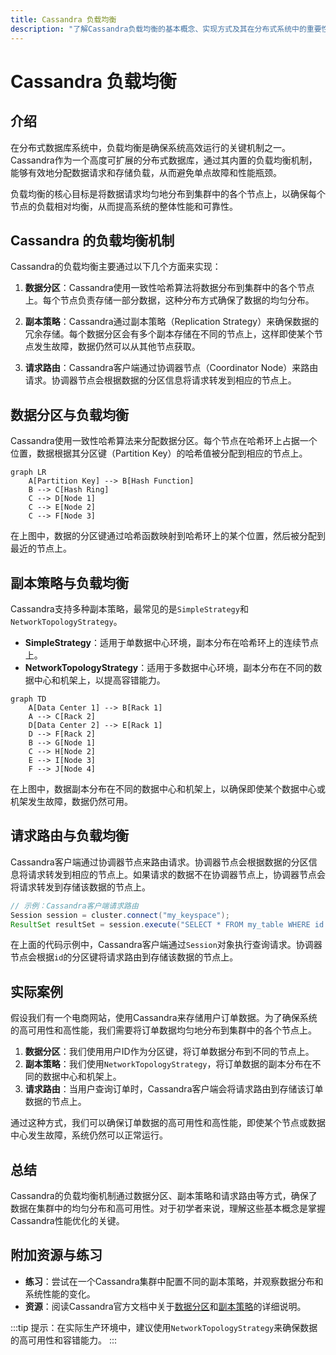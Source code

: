 ```yaml
---
title: Cassandra 负载均衡
description: "了解Cassandra负载均衡的基本概念、实现方式及其在分布式系统中的重要性。本文适合初学者，包含代码示例和实际案例。"
---
```


# Cassandra 负载均衡

## 介绍

在分布式数据库系统中，负载均衡是确保系统高效运行的关键机制之一。Cassandra作为一个高度可扩展的分布式数据库，通过其内置的负载均衡机制，能够有效地分配数据请求和存储负载，从而避免单点故障和性能瓶颈。

负载均衡的核心目标是将数据请求均匀地分布到集群中的各个节点上，以确保每个节点的负载相对均衡，从而提高系统的整体性能和可靠性。

## Cassandra 的负载均衡机制

Cassandra的负载均衡主要通过以下几个方面来实现：

1. **数据分区**：Cassandra使用一致性哈希算法将数据分布到集群中的各个节点上。每个节点负责存储一部分数据，这种分布方式确保了数据的均匀分布。

2. **副本策略**：Cassandra通过副本策略（Replication Strategy）来确保数据的冗余存储。每个数据分区会有多个副本存储在不同的节点上，这样即使某个节点发生故障，数据仍然可以从其他节点获取。

3. **请求路由**：Cassandra客户端通过协调器节点（Coordinator Node）来路由请求。协调器节点会根据数据的分区信息将请求转发到相应的节点上。

## 数据分区与负载均衡

Cassandra使用一致性哈希算法来分配数据分区。每个节点在哈希环上占据一个位置，数据根据其分区键（Partition Key）的哈希值被分配到相应的节点上。

```mermaid
graph LR
    A[Partition Key] --> B[Hash Function]
    B --> C[Hash Ring]
    C --> D[Node 1]
    C --> E[Node 2]
    C --> F[Node 3]
```

在上图中，数据的分区键通过哈希函数映射到哈希环上的某个位置，然后被分配到最近的节点上。

## 副本策略与负载均衡

Cassandra支持多种副本策略，最常见的是`SimpleStrategy`和`NetworkTopologyStrategy`。

- **SimpleStrategy**：适用于单数据中心环境，副本分布在哈希环上的连续节点上。
- **NetworkTopologyStrategy**：适用于多数据中心环境，副本分布在不同的数据中心和机架上，以提高容错能力。

```mermaid
graph TD
    A[Data Center 1] --> B[Rack 1]
    A --> C[Rack 2]
    D[Data Center 2] --> E[Rack 1]
    D --> F[Rack 2]
    B --> G[Node 1]
    C --> H[Node 2]
    E --> I[Node 3]
    F --> J[Node 4]
```

在上图中，数据副本分布在不同的数据中心和机架上，以确保即使某个数据中心或机架发生故障，数据仍然可用。

## 请求路由与负载均衡

Cassandra客户端通过协调器节点来路由请求。协调器节点会根据数据的分区信息将请求转发到相应的节点上。如果请求的数据不在协调器节点上，协调器节点会将请求转发到存储该数据的节点上。

```java
// 示例：Cassandra客户端请求路由
Session session = cluster.connect("my_keyspace");
ResultSet resultSet = session.execute("SELECT * FROM my_table WHERE id = 1;");
```

在上面的代码示例中，Cassandra客户端通过`Session`对象执行查询请求。协调器节点会根据`id`的分区键将请求路由到存储该数据的节点上。

## 实际案例

假设我们有一个电商网站，使用Cassandra来存储用户订单数据。为了确保系统的高可用性和高性能，我们需要将订单数据均匀地分布到集群中的各个节点上。

1. **数据分区**：我们使用用户ID作为分区键，将订单数据分布到不同的节点上。
2. **副本策略**：我们使用`NetworkTopologyStrategy`，将订单数据的副本分布在不同的数据中心和机架上。
3. **请求路由**：当用户查询订单时，Cassandra客户端会将请求路由到存储该订单数据的节点上。

通过这种方式，我们可以确保订单数据的高可用性和高性能，即使某个节点或数据中心发生故障，系统仍然可以正常运行。

## 总结

Cassandra的负载均衡机制通过数据分区、副本策略和请求路由等方式，确保了数据在集群中的均匀分布和高可用性。对于初学者来说，理解这些基本概念是掌握Cassandra性能优化的关键。

## 附加资源与练习

- **练习**：尝试在一个Cassandra集群中配置不同的副本策略，并观察数据分布和系统性能的变化。
- **资源**：阅读Cassandra官方文档中关于[数据分区](https://cassandra.apache.org/doc/latest/cassandra/architecture/dynamo.html)和[副本策略](https://cassandra.apache.org/doc/latest/cassandra/architecture/replication.html)的详细说明。

:::tip
提示：在实际生产环境中，建议使用`NetworkTopologyStrategy`来确保数据的高可用性和容错能力。
:::